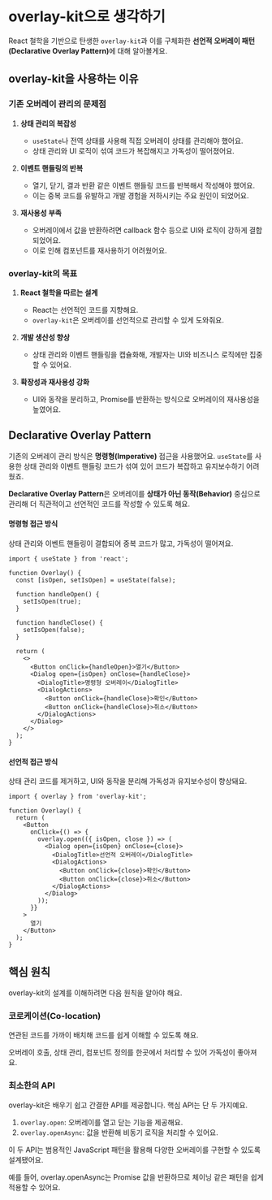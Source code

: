 # overlay-kit으로 생각하기

React 철학을 기반으로 탄생한 `overlay-kit`과 이를 구체화한 <b>선언적 오버레이 패턴(Declarative Overlay Pattern)</b>에 대해 알아볼게요.

## overlay-kit을 사용하는 이유

### 기존 오버레이 관리의 문제점

1. **상태 관리의 복잡성**

   - `useState`나 전역 상태를 사용해 직접 오버레이 상태를 관리해야 했어요.
   - 상태 관리와 UI 로직이 섞여 코드가 복잡해지고 가독성이 떨어졌어요.

2. **이벤트 핸들링의 반복**

   - 열기, 닫기, 결과 반환 같은 이벤트 핸들링 코드를 반복해서 작성해야 했어요.
   - 이는 중복 코드를 유발하고 개발 경험을 저하시키는 주요 원인이 되었어요.

3. **재사용성 부족**

   - 오버레이에서 값을 반환하려면 callback 함수 등으로 UI와 로직이 강하게 결합되었어요.
   - 이로 인해 컴포넌트를 재사용하기 어려웠어요.

### overlay-kit의 목표

1. **React 철학을 따르는 설계**

   - React는 선언적인 코드를 지향해요.
   - `overlay-kit`은 오버레이를 선언적으로 관리할 수 있게 도와줘요.

2. **개발 생산성 향상**

   - 상태 관리와 이벤트 핸들링을 캡슐화해, 개발자는 UI와 비즈니스 로직에만 집중할 수 있어요.

3. **확장성과 재사용성 강화**

   - UI와 동작을 분리하고, Promise를 반환하는 방식으로 오버레이의 재사용성을 높였어요.

## Declarative Overlay Pattern

기존의 오버레이 관리 방식은 **명령형(Imperative)** 접근을 사용했어요.
`useState`를 사용한 상태 관리와 이벤트 핸들링 코드가 섞여 있어 코드가 복잡하고 유지보수하기 어려웠죠.

**Declarative Overlay Pattern**은 오버레이를 **상태가 아닌 동작(Behavior)** 중심으로 관리해 더 직관적이고 선언적인 코드를 작성할 수 있도록 해요.

#### 명령형 접근 방식

상태 관리와 이벤트 핸들링이 결합되어 중복 코드가 많고, 가독성이 떨어져요.

```tsx
import { useState } from 'react';

function Overlay() {
  const [isOpen, setIsOpen] = useState(false);

  function handleOpen() {
    setIsOpen(true);
  }

  function handleClose() {
    setIsOpen(false);
  }

  return (
    <>
      <Button onClick={handleOpen}>열기</Button>
      <Dialog open={isOpen} onClose={handleClose}>
        <DialogTitle>명령형 오버레이</DialogTitle>
        <DialogActions>
          <Button onClick={handleClose}>확인</Button>
          <Button onClick={handleClose}>취소</Button>
        </DialogActions>
      </Dialog>
    </>
  );
}
```

#### 선언적 접근 방식

상태 관리 코드를 제거하고, UI와 동작을 분리해 가독성과 유지보수성이 향상돼요.

```tsx
import { overlay } from 'overlay-kit';

function Overlay() {
  return (
    <Button
      onClick={() => {
        overlay.open(({ isOpen, close }) => (
          <Dialog open={isOpen} onClose={close}>
            <DialogTitle>선언적 오버레이</DialogTitle>
            <DialogActions>
              <Button onClick={close}>확인</Button>
              <Button onClick={close}>취소</Button>
            </DialogActions>
          </Dialog>
        ));
      }}
    >
      열기
    </Button>
  );
}
```

## 핵심 원칙

overlay-kit의 설계를 이해하려면 다음 원칙을 알아야 해요.

### 코로케이션(Co-location)

연관된 코드를 가까이 배치해 코드를 쉽게 이해할 수 있도록 해요.

오버레이 호출, 상태 관리, 컴포넌트 정의를 한곳에서 처리할 수 있어 가독성이 좋아져요.

### 최소한의 API

overlay-kit은 배우기 쉽고 간결한 API를 제공합니다. 핵심 API는 단 두 가지예요.

1. `overlay.open`: 오버레이를 열고 닫는 기능을 제공해요.
2. `overlay.openAsync`: 값을 반환해 비동기 로직을 처리할 수 있어요.

이 두 API는 범용적인 JavaScript 패턴을 활용해 다양한 오버레이를 구현할 수 있도록 설계됐어요.

예를 들어, overlay.openAsync는 Promise 값을 반환하므로 체이닝 같은 패턴을 쉽게 적용할 수 있어요.
